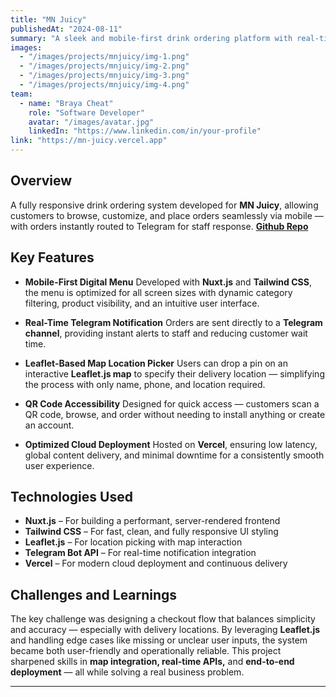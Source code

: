 ```yaml
---
title: "MN Juicy"
publishedAt: "2024-08-11"
summary: "A sleek and mobile-first drink ordering platform with real-time Telegram integration and map-based delivery precision — built to modernize MN Juicy's ordering experience."
images:
  - "/images/projects/mnjuicy/img-1.png"
  - "/images/projects/mnjuicy/img-2.png"
  - "/images/projects/mnjuicy/img-3.png"
  - "/images/projects/mnjuicy/img-4.png"
team:
  - name: "Braya Cheat"
    role: "Software Developer"
    avatar: "/images/avatar.jpg"
    linkedIn: "https://www.linkedin.com/in/your-profile"
link: "https://mn-juicy.vercel.app"
---
```


## Overview

A fully responsive drink ordering system developed for **MN Juicy**, allowing customers to browse, customize, and place orders seamlessly via mobile — with orders instantly routed to Telegram for staff response. **[Github Repo](https://github.com/BrayaCheat/MN-Juicy-2024)**

## Key Features

- **Mobile-First Digital Menu**
  Developed with **Nuxt.js** and **Tailwind CSS**, the menu is optimized for all screen sizes with dynamic category filtering, product visibility, and an intuitive user interface.

- **Real-Time Telegram Notification**
  Orders are sent directly to a **Telegram channel**, providing instant alerts to staff and reducing customer wait time.

- **Leaflet-Based Map Location Picker**
  Users can drop a pin on an interactive **Leaflet.js map** to specify their delivery location — simplifying the process with only name, phone, and location required.

- **QR Code Accessibility**
  Designed for quick access — customers scan a QR code, browse, and order without needing to install anything or create an account.

- **Optimized Cloud Deployment**
  Hosted on **Vercel**, ensuring low latency, global content delivery, and minimal downtime for a consistently smooth user experience.

## Technologies Used

- **Nuxt.js** – For building a performant, server-rendered frontend
- **Tailwind CSS** – For fast, clean, and fully responsive UI styling
- **Leaflet.js** – For location picking with map interaction
- **Telegram Bot API** – For real-time notification integration
- **Vercel** – For modern cloud deployment and continuous delivery

## Challenges and Learnings

The key challenge was designing a checkout flow that balances simplicity and accuracy — especially with delivery locations. By leveraging **Leaflet.js** and handling edge cases like missing or unclear user inputs, the system became both user-friendly and operationally reliable. This project sharpened skills in **map integration, real-time APIs,** and **end-to-end deployment** — all while solving a real business problem.

---
